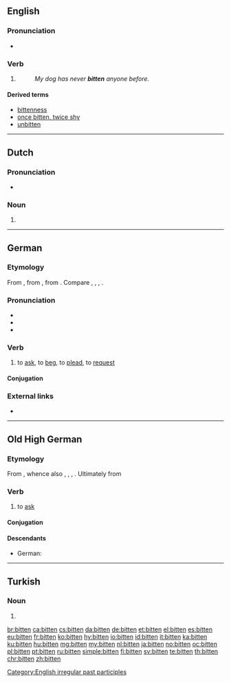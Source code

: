 {{also|Bitten}}
==English==

===Pronunciation===
* {{IPA|/ˈbɪtən/|/ˈbɪtn̩/|lang=en}}
*: {{rhymes|ɪtən|lang=en}}

===Verb===
{{head|en|past participle}}

# {{past participle of|bite|lang=en|nocat=1}}
#: ''My dog has never '''bitten''' anyone before.''

====Derived terms====
* [[bittenness]]
* [[once bitten, twice shy]]
* [[unbitten]]

[[Category:English irregular past participles]]

----

==Dutch==

===Pronunciation===
* {{audio|Nl-bitten.ogg|Audio|lang=nl}}

===Noun===
{{head|nl|noun plural form}}

# {{nl-noun form of|pl|bit}}

----

==German==

===Etymology===
From {{etyl|goh|de}} {{m|goh|bitten}}, from {{etyl|gem-pro|de}} {{m|gem-pro|*bidjaną}}, from {{etyl|ine-pro|de}} {{m|ine-pro|*gʷʰedʰ-}}. Compare {{etyl|nds|-}} {{m|nds|bidden}}, {{etyl|nl|-}} {{m|nl|bidden}}, {{etyl|en|-}} {{m|en|bid}}, {{etyl|da|-}} {{m|da|bede}}.

===Pronunciation===
* {{IPA|/ˈbɪtn̩/|/ˈbɪtən/|lang=de}}
* {{audio|De-bitten.ogg|audio|lang=de}}
* {{audio|De-at-bitten.ogg|audio (Austria)|lang=de}}

===Verb===
{{de-verb-strong|class=5|bittet|bat|gebeten|past subjunctive=bäte}}

# {{context|transitive|or|intransitive|lang=de}} to [[ask]], to [[beg]], to [[plead]], to [[request]]

====Conjugation====
{{de-conj-strong|bitt|bat|gebeten|h|e||bät|a}}

===External links===
* {{R:Duden}}

----

==Old High German==

===Etymology===
From {{inh|goh|gem-pro|*bidjaną}}, whence also {{etyl|osx|-}} {{m|osx|biddian}}, {{etyl|ang|-}} {{m|ang|biddan}}, {{etyl|non|-}} {{m|non|biðja}}, {{etyl|got|-}} {{m|got|𐌱𐌹𐌳𐌾𐌰𐌽}}. Ultimately from {{etyl|ine-pro|goh}} {{m|ine-pro|*gʷʰedʰ-}}

===Verb===
{{goh-verb}}

# to [[ask]]

====Conjugation====
{{goh-conj-st|class=5|bitt|bat|bāt|bët|impr=bitti}}

====Descendants====
* German: {{l|de|bitten}}

----

==Turkish==

===Noun===
{{head|tr|noun form}}

# {{inflection of|bit||abl|s|lang=tr}}

[[br:bitten]]
[[ca:bitten]]
[[cs:bitten]]
[[da:bitten]]
[[de:bitten]]
[[et:bitten]]
[[el:bitten]]
[[es:bitten]]
[[eu:bitten]]
[[fr:bitten]]
[[ko:bitten]]
[[hy:bitten]]
[[io:bitten]]
[[id:bitten]]
[[it:bitten]]
[[ka:bitten]]
[[ku:bitten]]
[[hu:bitten]]
[[mg:bitten]]
[[my:bitten]]
[[nl:bitten]]
[[ja:bitten]]
[[no:bitten]]
[[oc:bitten]]
[[pl:bitten]]
[[pt:bitten]]
[[ru:bitten]]
[[simple:bitten]]
[[fi:bitten]]
[[sv:bitten]]
[[te:bitten]]
[[th:bitten]]
[[chr:bitten]]
[[zh:bitten]]